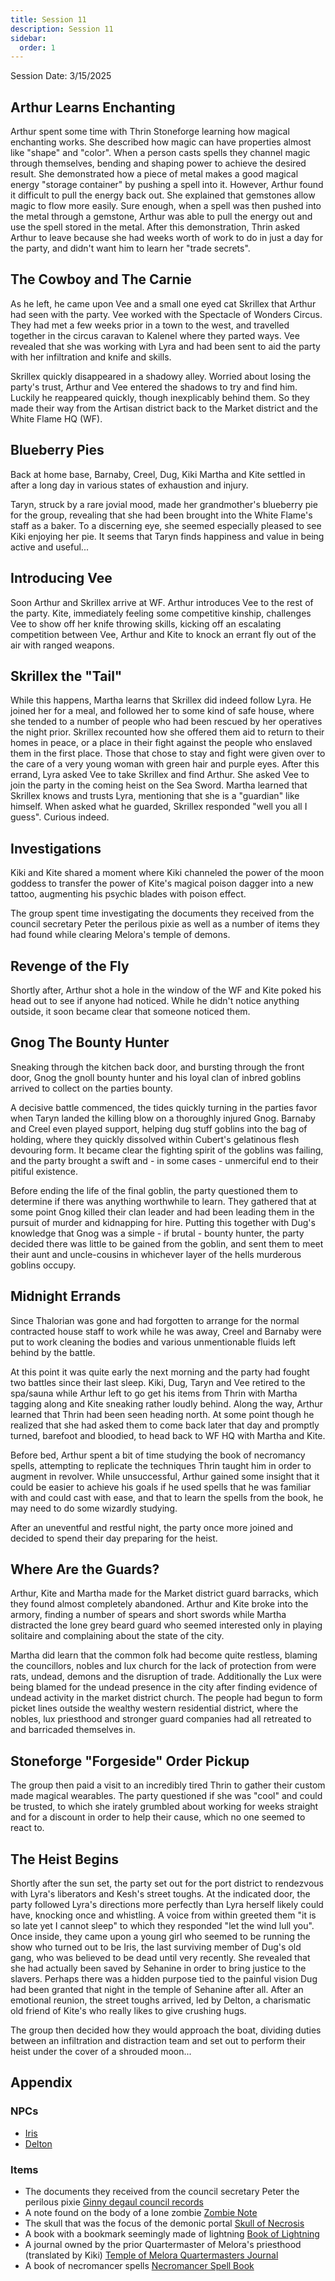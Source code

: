 ```yaml
---
title: Session 11
description: Session 11
sidebar:
  order: 1
---
```

Session Date: 3/15/2025

## Arthur Learns Enchanting

Arthur spent some time with Thrin Stoneforge learning how magical enchanting works. She described how magic can have properties almost like "shape" and "color". When a person casts spells they channel magic through themselves, bending and shaping power to achieve the desired result. She demonstrated how a piece of metal makes a good magical energy "storage container" by pushing a spell into it. However, Arthur found it difficult to pull the energy back out. She explained that gemstones allow magic to flow more easily. Sure enough, when a spell was then pushed into the metal through a gemstone, Arthur was able to pull the energy out and use the spell stored in the metal. After this demonstration, Thrin asked Arthur to leave because she had weeks worth of work to do in just a day for the party, and didn't want him to learn her "trade secrets".

## The Cowboy and The Carnie

As he left, he came upon Vee and a small one eyed cat Skrillex that Arthur had seen with the party. Vee worked with the Spectacle of Wonders Circus. They had met a few weeks prior in a town to the west, and travelled together in the circus caravan to Kalenel where they parted ways. Vee revealed that she was working with Lyra and had been sent to aid the party with her infiltration and knife and skills.

Skrillex quickly disappeared in a shadowy alley. Worried about losing the party's trust, Arthur and Vee entered the shadows to try and find him. Luckily he reappeared quickly, though inexplicably behind them. So they made their way from the Artisan district back to the Market district and the White Flame HQ (WF).

## Blueberry Pies

Back at home base, Barnaby, Creel, Dug, Kiki Martha and Kite settled in after a long day in various states of exhaustion and injury.

Taryn, struck by a rare jovial mood, made her grandmother's blueberry pie for the group, revealing that she had been brought into the White Flame's staff as a baker. To a discerning eye, she seemed especially pleased to see Kiki enjoying her pie. It seems that Taryn finds happiness and value in being active and useful...

## Introducing Vee

Soon Arthur and Skrillex arrive at WF. Arthur introduces Vee to the rest of the party. Kite, immediately feeling some competitive kinship, challenges Vee to show off her knife throwing skills, kicking off an escalating competition between Vee, Arthur and Kite to knock an errant fly out of the air with ranged weapons.

## Skrillex the "Tail"

While this happens, Martha learns that Skrillex did indeed follow Lyra. He joined her for a meal, and followed her to some kind of safe house, where she tended to a number of people who had been rescued by her operatives the night prior. Skrillex recounted how she offered them aid to return to their homes in peace, or a place in their fight against the people who enslaved them in the first place. Those that chose to stay and fight were given over to the care of a very young woman with green hair and purple eyes. After this errand, Lyra asked Vee to take Skrillex and find Arthur. She asked Vee to join the party in the coming heist on the Sea Sword. Martha learned that Skrillex knows and trusts Lyra, mentioning that she is a "guardian" like himself. When asked what he guarded, Skrillex responded "well you all I guess". Curious indeed.

## Investigations

Kiki and Kite shared a moment where Kiki channeled the power of the moon goddess to transfer the power of Kite's magical poison dagger into a new tattoo, augmenting his psychic blades with poison effect.

The group spent time investigating the documents they received from the council secretary Peter the perilous pixie as well as a number of items they had found while clearing Melora's temple of demons.

## Revenge of the Fly

Shortly after, Arthur shot a hole in the window of the WF and Kite poked his head out to see if anyone had noticed. While he didn't notice anything outside, it soon became clear that someone noticed them.

## Gnog The Bounty Hunter

Sneaking through the kitchen back door, and bursting through the front door, Gnog the gnoll bounty hunter and his loyal clan of inbred goblins arrived to collect on the parties bounty.

A decisive battle commenced, the tides quickly turning in the parties favor when Taryn landed the killing blow on a thoroughly injured Gnog. Barnaby and Creel even played support, helping dug stuff goblins into the bag of holding, where they quickly dissolved within Cubert's gelatinous flesh devouring form. It became clear the fighting spirit of the goblins was failing, and the party brought a swift and - in some cases - unmerciful end to their pitiful existence.

Before ending the life of the final goblin, the party questioned them to determine if there was anything worthwhile to learn. They gathered that at some point Gnog killed their clan leader and had been leading them in the pursuit of murder and kidnapping for hire. Putting this together with Dug's knowledge that Gnog was a simple - if brutal - bounty hunter, the party decided there was little to be gained from the goblin, and sent them to meet their aunt and uncle-cousins in whichever layer of the hells murderous goblins occupy.

## Midnight Errands

Since Thalorian was gone and had forgotten to arrange for the normal contracted house staff to work while he was away, Creel and Barnaby were put to work cleaning the bodies and various unmentionable fluids left behind by the battle.

At this point it was quite early the next morning and the party had fought two battles since their last sleep. Kiki, Dug, Taryn and Vee retired to the spa/sauna while Arthur left to go get his items from Thrin with Martha tagging along and Kite sneaking rather loudly behind. Along the way, Arthur learned that Thrin had been seen heading north. At some point though he realized that she had asked them to come back later that day and promptly turned, barefoot and bloodied, to head back to WF HQ with Martha and Kite.

Before bed, Arthur spent a bit of time studying the book of necromancy spells, attempting to replicate the techniques Thrin taught him in order to augment in revolver. While unsuccessful, Arthur gained some insight that it could be easier to achieve his goals if he used spells that he was familiar with and could cast with ease, and that to learn the spells from the book, he may need to do some wizardly studying.

After an uneventful and restful night, the party once more joined and decided to spend their day preparing for the heist.

## Where Are the Guards?

Arthur, Kite and Martha made for the Market district guard barracks, which they found almost completely abandoned. Arthur and Kite broke into the armory, finding a number of spears and short swords while Martha distracted the lone grey beard guard who seemed interested only in playing solitaire and complaining about the state of the city.

Martha did learn that the common folk had become quite restless, blaming the councillors, nobles and lux church for the lack of protection from were rats, undead, demons and the disruption of trade. Additionally the Lux were being blamed for the undead presence in the city after finding evidence of undead activity in the market district church. The people had begun to form picket lines outside the wealthy western residential district, where the nobles, lux priesthood and stronger guard companies had all retreated to and barricaded themselves in.

## Stoneforge "Forgeside" Order Pickup

The group then paid a visit to an incredibly tired Thrin to gather their custom made magical wearables. The party questioned if she was "cool" and could be trusted, to which she irately grumbled about working for weeks straight and for a discount in order to help their cause, which no one seemed to react to.

## The Heist Begins

Shortly after the sun set, the party set out for the port district to rendezvous with Lyra's liberators and Kesh's street toughs. At the indicated door, the party followed Lyra's directions more perfectly than Lyra herself likely could have, knocking once and whistling. A voice from within greeted them "it is so late yet I cannot sleep" to which they responded "let the wind lull you". Once inside, they came upon a young girl who seemed to be running the show who turned out to be Iris, the last surviving member of Dug's old gang, who was believed to be dead until very recently. She revealed that she had actually been saved by Sehanine in order to bring justice to the slavers. Perhaps there was a hidden purpose tied to the painful vision Dug had been granted that night in the temple of Sehanine after all. After an emotional reunion, the street toughs arrived, led by Delton, a charismatic old friend of Kite's who really likes to give crushing hugs.

The group then decided how they would approach the boat, dividing duties between an infiltration and distraction team and set out to perform their heist under the cover of a shrouded moon...

## Appendix

### NPCs

- [Iris](/vennelos/characters/npcs/iris)
- [Delton](/vennelos/characters/npcs/delton)

### Items

- The documents they received from the council secretary Peter the perilous pixie [Ginny degaul council records](/vennelos/items/ginny-degaul-council-records)
- A note found on the body of a lone zombie [Zombie Note](/vennelos/items/zombie-note)
- The skull that was the focus of the demonic portal [Skull of Necrosis](/vennelos/items/skull-of-necrosis)
- A book with a bookmark seemingly made of lightning [Book of Lightning](/vennelos/items/book-with-lightning-bookmark)
- A journal owned by the prior Quartermaster of Melora's priesthood (translated by Kiki) [Temple of Melora Quartermasters Journal](/vennelos/items/temple-of-melora-quartermasters-journal)
- A book of necromancer spells [Necromancer Spell Book](/vennelos/items/necromancer-spell-book)
